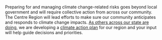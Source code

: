 Preparing for and managing climate change-related risks goes beyond local government
and will require collective action from across our community.
The Centre Region will lead efforts to make sure our community anticipates
and responds to climate change impacts.
[As others across our state are doing](https://www.dep.pa.gov/Citizens/climate/Pages/Local-Climate-Action.aspx#:~:text=The%20DEP%20Energy%20Programs%20Office,participating%20in%20LCAP%202020%2D2021.),
we are developing a [climate action plan](https://www.crcog.net/climateaction)
for our region and your input will help guide decisions and priorities.

